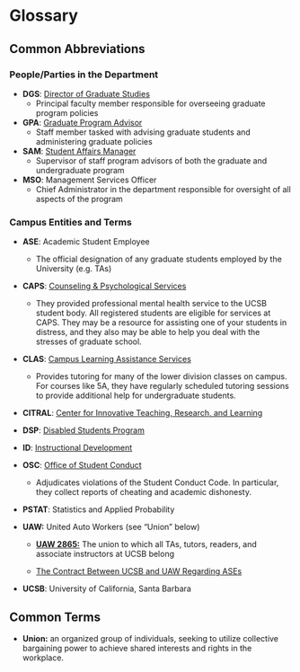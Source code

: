 # Glossary

## Common Abbreviations

### People/Parties in the Department

-   **DGS**: [Director of Graduate Studies](#AcadLead)
    - Principal faculty member responsible for overseeing graduate program policies

-   **GPA**: [Graduate Program Advisor](#Staff)
    - Staff member tasked with advising graduate students and administering graduate policies

-   **SAM**: [Student Affairs Manager](#Staff)
    - Supervisor of staff program advisors of both the graduate and undergraduate program

-   **MSO**:  Management Services Officer
    - Chief Administrator in the department responsible for oversight of all aspects of the program

### Campus Entities and Terms

-   **ASE**: Academic Student Employee

    -   The official designation of any graduate students employed by the University (e.g. TAs)

-   **CAPS**: [Counseling & Psychological Services](https://caps.sa.ucsb.edu/)

    - They provided professional mental health service to  the UCSB student body. All registered students are eligible for services at CAPS. They may be a resource for assisting one of your students in distress, and they also may be able to help you deal with the stresses of graduate school.

-   **CLAS**: [Campus Learning Assistance Services](https://clas.sa.ucsb.edu/)

    -   Provides tutoring for many of the lower division classes on campus. For courses like 5A, they have regularly scheduled tutoring sessions to provide additional help for undergraduate students.
    
-  **CITRAL**: [Center for Innovative Teaching, Research, and Learning](https://www.citral.ucsb.edu/)
    
-  **DSP**: [Disabled Students Program](https://dsp.sa.ucsb.edu/)

-   **ID**: [Instructional Development](https://id.ucsb.edu/)

-   **OSC**: [Office of Student Conduct](https://studentconduct.sa.ucsb.edu/)
     - Adjudicates violations of the Student Conduct Code. In particular, they collect reports of cheating and academic dishonesty.

-   **PSTAT**: Statistics and Applied Probability

-   **UAW:** United Auto Workers (see "Union" below)

    -   <a href="https://ucsbuaw.wordpress.com/" target="_blank">**UAW 2865:**</a> The union to which all TAs, tutors, readers, and associate instructors at UCSB belong

    -   <a href="https://ucnet.universityofcalifornia.edu/labor/bargaining-units/bx/contract.html" target="_blank">The Contract Between UCSB and UAW Regarding ASEs</a>

-   **UCSB**: University of California, Santa Barbara

## Common Terms

-   **Union:** an organized group of individuals, seeking to utilize collective bargaining power to achieve shared interests and rights in the workplace.
